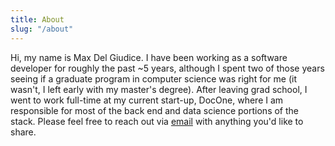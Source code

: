 ```yaml
---
title: About
slug: "/about"
---
```


Hi, my name is Max Del Giudice. I have been working as a software developer for roughly the past ~5 years,
although I spent two of those years seeing if a graduate program in computer science was right for me (it wasn't,
I left early with my master's degree). After leaving grad school, I went to work full-time at my current start-up,
DocOne, where I am responsible for most of the back end and data science portions of the stack. Please feel free
to reach out via <a href = "mailto: abc@example.com">email</a> with anything you'd like to share.
